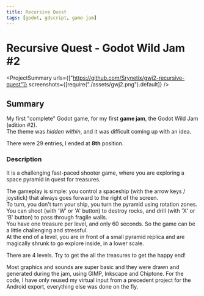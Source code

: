 ```yaml
---
title: Recursive Quest
tags: [godot, gdscript, game-jam]
---
```

<Back name="Projects" link="../../" />

# Recursive Quest - Godot Wild Jam #2

<ProjectSummary
    urls={["https://github.com/Srynetix/gwj2-recursive-quest"]}
    screenshots={[require("./assets/gwj2.png").default]}
/>

## Summary

My first "complete" Godot game, for my first **game jam**, the <ELink href="https://itch.io/jam/godot-wild-jam-2">Godot Wild Jam (edition #2)</ELink>.  
The theme was *hidden within*, and it was difficult coming up with an idea.

There were 29 entries, I ended at <ELink href="https://itch.io/jam/godot-wild-jam-2/rate/319210"><b>8th</b> position</ELink>.

### Description

It is a challenging fast-paced shooter game, where you are exploring a space pyramid in quest for treasures.

The gameplay is simple: you control a spaceship (with the arrow keys / joystick) that always goes forward to the right of the screen.  
To turn, you don't turn your ship, you turn the pyramid using rotation zones.  
You can shoot (with 'W' or 'A' button) to destroy rocks, and drill (with 'X' or 'B' button) to pass through fragile walls.  
You have one treasure per level, and only 60 seconds. So the game can be a little challenging and stressful.  
At the end of a level, you are in front of a small pyramid replica and are magically shrunk to go explore inside, in a lower scale.

There are 4 levels. Try to get the all the treasures to get the happy end!

Most graphics and sounds are super basic and they were drawn and generated during the jam, using GIMP, Inkscape and Chiptone. For the code, I have only reused my virtual input from a precedent project for the Android export, everything else was done on the fly.
